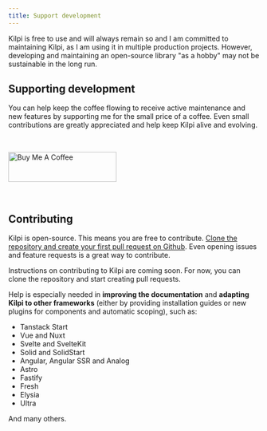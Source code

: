 ```yaml
---
title: Support development
---
```


Kilpi is free to use and will always remain so and I am committed to maintaining Kilpi, as I am using it in multiple production projects. However, developing and maintaining an open-source library "as a hobby" may not be sustainable in the long run.

## Supporting development

You can help keep the coffee flowing to receive active maintenance and new features by supporting me for the small price of a coffee. Even small contributions are greatly appreciated and help keep Kilpi alive and evolving.

<a href="https://www.buymeacoffee.com/nevavuoriji" target="_blank" style="margin-block:32px;display:inline-block;"><img src="https://cdn.buymeacoffee.com/buttons/v2/default-yellow.png" alt="Buy Me A Coffee" style="height: 60px !important;width: 217px !important;" ></img></a>

## Contributing

Kilpi is open-source. This means you are free to contribute. [Clone the repository and create your first pull request on Github](https://github.com/Jussinevavuori/kilpi). Even opening issues and feature requests is a great way to contribute.

<Aside>
Instructions on contributing to Kilpi are coming soon. For now, you can clone the repository and start creating pull requests.
</Aside>

Help is especially needed in **improving the documentation** and **adapting Kilpi to other frameworks** (either by providing installation guides or new plugins for components and automatic scoping), such as:
- Tanstack Start
- Vue and Nuxt
- Svelte and SvelteKit
- Solid and SolidStart 
- Angular, Angular SSR and Analog
- Astro
- Fastify
- Fresh
- Elysia
- Ultra

And many others.